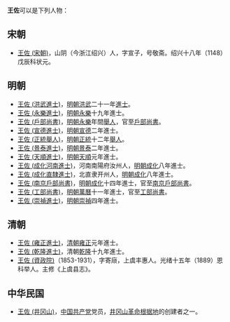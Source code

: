'''王佐'''可以是下列人物：

== 宋朝 ==
* [[王佐_(宋朝)|王佐 (宋朝)]]，山阴（今浙江绍兴）人，字宣子，号敬斋。绍兴十八年（1148）戊辰科状元。

== 明朝 ==
* [[王佐_(洪武進士)|王佐 (洪武進士)]]，[[明朝|明朝]][[洪武|洪武]]二十一年[[進士|進士]]。
* [[王佐_(永樂進士)|王佐 (永樂進士)]]，[[明朝|明朝]][[永乐_(明朝)|永樂]]十九年進士。
* [[王佐_(戶部尚書)|王佐 (戶部尚書)]]，[[明朝|明朝]][[永乐_(明朝)|永樂]]年間[[舉人|舉人]]，官至[[戶部尚書|戶部尚書]]。
* [[王佐_(宣德進士)|王佐 (宣德進士)]]，[[明朝|明朝]][[宣德|宣德]]二年進士。
* [[王佐_(正統舉人)|王佐 (正統舉人)]]，[[明朝|明朝]][[正统_(年号)|正統]]十二年[[舉人|舉人]]。
* [[王佐_(景泰進士)|王佐 (景泰進士)]]，[[明朝|明朝]][[景泰_(年號)|景泰]]二年進士。
* [[王佐_(天順進士)|王佐 (天順進士)]]，[[明朝|明朝]][[天順_(明朝)|天順]]元年進士。
* [[王佐_(成化河南進士)|王佐 (成化河南進士)]]，河南南陽府汝州人，[[明朝|明朝]][[成化|成化]]八年進士。
* [[王佐_(成化直隸進士)|王佐 (成化直隸進士)]]，北直隶开州人，[[明朝|明朝]][[成化|成化]]八年進士。
* [[王佐_(南京戶部尚書)|王佐 (南京戶部尚書)]]，[[明朝|明朝]][[成化|成化]]十四年進士，官至[[南京戶部尚書|南京戶部尚書]]。
* [[王佐_(工部尚書)|王佐 (工部尚書)]]，[[明朝|明朝]][[萬曆|萬曆]]十一年進士，官至[[工部尚書|工部尚書]]。
* [[王佐_(崇禎進士)|王佐 (崇禎進士)]]，[[明朝|明朝]][[崇禎|崇禎]]四年進士。

== 清朝 ==
* [[王佐_(雍正進士)|王佐 (雍正進士)]]，[[清朝|清朝]][[雍正|雍正]]元年進士。
* [[王佐_(乾隆進士)|王佐 (乾隆進士)]]，清朝[[乾隆|乾隆]]十九年進士。
* [[王佐_(資政院)|王佐 (資政院)]]（1853-1931），字寄庼，上虞丰惠人。光绪十五年（1889）恩科举人。主修《上虞县志》。

==中华民国==
* [[王佐_(井冈山)|王佐 (井冈山)]]，[[中国共产党|中国共产党]]党员，[[井冈山革命根据地|井冈山革命根据地]]的创建者之一。

{{disambig|Z佐|cat=二字王姓人名消歧义}}